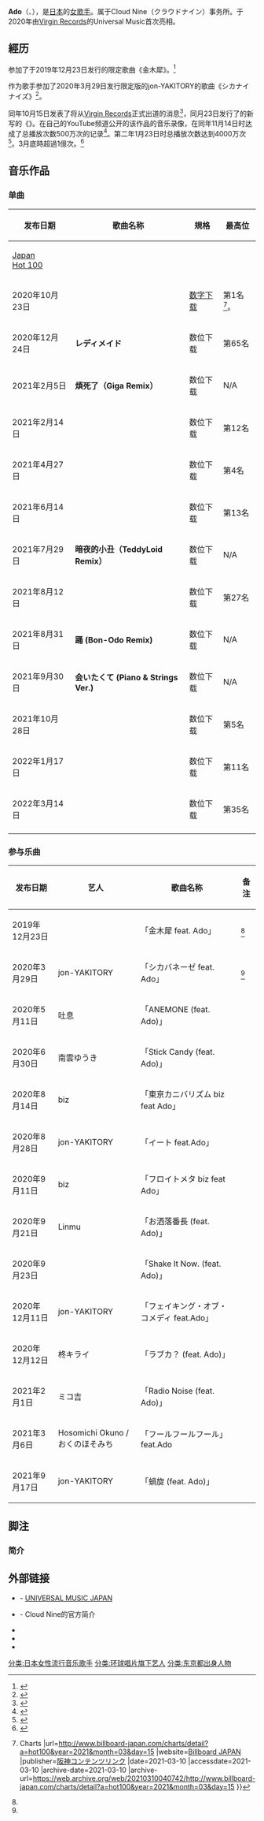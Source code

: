 {{艺人
| 姓名 = Ado
| 类型 = 女歌手
| 图片 = 
| 图片簡介 = 
| 别名 = 
| 国籍 = {{JPN}}
| 籍贯 = 
| 出生日期 = {{Birth_date_and_age|2002|10|24}}
| 出生地点 = {{JPN}}[[东京|东京]]
| 职业 = [[歌手|歌手]]
| 语言 = 日语
| 母校 = 
| 出道日期 = {{start_date_and_age|2020}}
| 出道作 = 《{{tsl|ja|うっせぇわ|うっせぇわ}}》
| 代表作 = * '''歌曲'''：
{{unbulleted list|《{{tsl|ja|うっせぇわ|うっせぇわ}}》|《レディメイド》}}
| 唱片公司 = [[环球音乐_(日本)|Virgin Records]]
| 獎項 = 
| 经纪公司 = 
| 官方网站 = [https://www.universal-music.co.jp/ado/ Ado - UNIVERSAL MUSIC JAPAN]
| 相關團體 = 
| 活躍年代 = 2020-至今
}}
{{Infobox YouTube personality
| name = Ado
| channel_name = Ado 
| channel_url = UCln9P4Qm3-EAY4aiEPmRwEA
| channel_direct_url = UCln9P4Qm3-EAY4aiEPmRwEA
| years_active = [[2020年|2020年]] - 
| genre = [[音乐|音乐]]
| subscribers = 300萬人
| views = 935,430,749次
| silver_button = yes
| gold_button = yes
| stats_update = 2022年3月31日
}}
'''Ado'''（{{lang|ja|アド}}、{{bd|2002年|10月24日}}），是[[日本|日本]]的[[歌手|女歌手]]。属于Cloud Nine（クラウドナイン）事务所。于2020年由[[环球音乐_(日本)|Virgin Records]]的Universal Music首次亮相。

==經历==
参加了{{tsl|ja|くじら (作曲家)|くじら (作曲家)|くじら}}于2019年12月23日发行的限定歌曲《金木犀》。<ref name="themagazine20191223">{{Cite web |script-title=ja:くじら、「金木犀 (feat. Ado)」を配信開始 |url=https://magazine.tunecore.co.jp/newrelease/40333/ |website=THE MAGAZINE |publisher=チューンコアジャパン |date=2019-12-23 |accessdate=2020-11-20 |archive-date=2021-02-13 |archive-url=https://web.archive.org/web/20210213053347/https://magazine.tunecore.co.jp/newrelease/40333/ }}</ref>

作为歌手参加了2020年3月29日发行限定版的jon-YAKITORY的歌曲《シカナイナイズ》<ref name="rs20200616">{{Cite web |script-title=ja:Ado迎えたjon-YAKITORY「シカバネーゼ」バイラル好調　“やり場のない心情”を描いた現代のミクスチャーロック |url=https://realsound.jp/2020/06/post-569319.html |website={{tsl|ja|リアルサウンド (ニュースサイト|Real Sound}} |date=2020-06-16 |accessdate=2020-11-20 |archive-date=2021-05-14 |archive-url=https://web.archive.org/web/20210514025720/https://realsound.jp/2020/06/post-569319.html }}</ref>。

同年10月15日发表了将从[[环球音乐_(日本)|Virgin Records]]正式出道的消息<ref>{{Cite news |script-title=ja:Ado、17歳最後の日にメジャーデビュー |url=https://www.barks.jp/news/?id=1000190762 |newspaper={{tsl|ja|BARKS|BARKS}} |publisher=ジャパンミュージックネットワーク |date=2020-10-15 |accessdate=2020-11-20 |archive-date=2021-03-01 |archive-url=https://web.archive.org/web/20210301150901/https://www.barks.jp/news/?id=1000190762 }}</ref>，同月23日发行了{{tsl|ja|ボカロP|Vocaloid P}}的{{tsl|ja|syudou|syudou}}新写的《{{tsl|ja|うっせぇわ|うっせぇわ}}》。在自己的YouTube频道公开的该作品的音乐录像，在同年11月14日时达成了总播放次数500万次的记录<ref>{{Cite news |script-title=ja:18才シンガーAdo、デビュー曲「うっせぇわ」500万再生突破：【音楽】 |url=https://www.musicvoice.jp/news/202011140169472/ |newspaper=MusicVoice |publisher=アイ・シー・アイ |date=2020-11-14 |accessdate=2020-11-20 |archive-date=2020-12-17 |archive-url=https://web.archive.org/web/20201217151558/https://www.musicvoice.jp/news/202011140169472/ }}</ref>。第二年1月23日时总播放次数达到4000万次<ref>{{Cite web|script-title=ja:Ado_Staffの公式ツイート|url=https://twitter.com/ado_staff/status/1352962537071890432|website=Twitter|accessdate=2021-01-23|language=ja|publisher=|archive-date=2021-01-23|archive-url=https://web.archive.org/web/20210123125324/https://twitter.com/ado_staff/status/1352962537071890432}}</ref>。3月底時超過1億次。<ref>{{Cite web|title=Ado「うっせえわ」ストリーミング累計1億回再生突破|url=http://www.billboard-japan.com/d_news/detail/98171/2/|website=[[Billboard_JAPAN|Billboard JAPAN]] NEWS|accessdate=2021-03-25|archive-date=2021-06-03|archive-url=https://web.archive.org/web/20210603110233/https://www.billboard-japan.com/d_news/detail/98171/2/}}</ref>

==音乐作品==
===单曲===
{|class="wikitable" style="font-size: small;"
|-
! rowspan="2" |发布日期!! rowspan="2" | 歌曲名称 !! rowspan="2" | 規格 !! 最高位
|-
![[Billboard_Japan_Hot_100|Japan<br/>Hot 100]]
|-
| 2020年10月23日
| '''{{link-ja|煩死了|うっせぇわ}}'''
| [[数位音乐下载|数字下载]]
| 第1名<ref>{{Cite web |title=Billboard Japan Hot 100 {{!}} Charts |url=http://www.billboard-japan.com/charts/detail?a=hot100&year=2021&month=03&day=15 |website=[[Billboard_JAPAN|Billboard JAPAN]] |publisher=[[阪神コンテンツリンク|阪神コンテンツリンク]] |date=2021-03-10 |accessdate=2021-03-10 |archive-date=2021-03-10 |archive-url=https://web.archive.org/web/20210310040742/http://www.billboard-japan.com/charts/detail?a=hot100&year=2021&month=03&day=15 }}</ref>。
|-
| 2020年12月24日
| '''レディメイド'''
| 数位下载
| 第65名
|-
| 2021年2月5日
| '''煩死了（Giga Remix）'''
| 数位下载
| N/A
|-
| 2021年2月14日
| '''{{link-ja|閃閃發光 (Ado)|ギラギラ (Adoの曲)|閃閃發光}}'''
| 数位下载
| 第12名
|-
| 2021年4月27日
| '''{{link-ja|踊 (Ado)|踊 (Adoの曲)|踊}}'''
| 数位下载
| 第4名
|-
| 2021年6月14日
| '''{{link-ja|暗夜的小丑|夜のピエロ}}'''
| 数位下载
| 第13名
|-
| 2021年7月29日
| '''暗夜的小丑（TeddyLoid Remix）'''
| 数位下载
| N/A
|-
| 2021年8月12日
| '''{{link-ja|会いたくて|会いたくて (Adoの曲)}}'''
| 数位下载
| 第27名
|-
| 2021年8月31日
| '''踊 (Bon-Odo Remix)'''
| 数位下载
| N/A
|-
| 2021年9月30日
| '''会いたくて (Piano & Strings Ver.)'''
| 数位下载
| N/A
|-
| 2021年10月28日
| '''{{link-ja|阿修羅ちゃん}}'''
| 数位下载
| 第5名
|-
| 2022年1月17日
| '''{{link-ja|心という名の不可解}}'''
| 数位下载
| 第11名
|-
| 2022年3月14日
| '''{{link-ja|永遠のあくる日}}'''
| 数位下载
|第35名
|-
|}

===参与乐曲===
{| class="wikitable" style="font-size: small;"
! 发布日期 !! 艺人 !! 歌曲名称 !! 备注
|-
| 2019年12月23日
| {{tsl|ja|くじら (作曲家)|くじら (作曲家)|くじら}}
| 「金木犀 feat. Ado」
| <ref name="themagazine20191223" />
|-
| 2020年3月29日
| jon-YAKITORY
| 「シカバネーゼ feat. Ado」
| <ref name="rs20200616" />
|-
|2020年5月11日
|吐息
|「ANEMONE (feat. Ado)」
|
|-
|2020年6月30日
|南雲ゆうき
|「Stick Candy (feat. Ado)」
|
|-
|2020年8月14日
|biz
|「東亰カニバリズム biz feat Ado」
|
|-
|2020年8月28日
|jon-YAKITORY
|「イート feat.Ado」
|
|-
|2020年9月11日
|biz
|「フロイトメタ biz feat Ado」
|
|-
|2020年9月21日
|Linmu
|「お洒落番長 (feat. Ado)」
|
|-
|2020年9月23日
|{{tsl|ja|泣き虫☔︎|泣き虫☔︎}}
|「Shake It Now. (feat. Ado)」
|
|-
|2020年12月11日
|jon-YAKITORY
|「フェイキング・オブ・コメディ feat.Ado」
|
|-
|2020年12月12日
|柊キライ
|「ラブカ？ (feat. Ado)」
|
|-
|2021年2月1日
|ミコ吉
|「Radio Noise (feat. Ado)」
|
|-
|2021年3月6日
|Hosomichi Okuno / おくのほそみち
|「フールフールフール」feat.Ado
|
|-
|2021年9月17日
|jon-YAKITORY
|「蝸旋 (feat. Ado)」
|
|}

==脚注==
===简介===
{{Reflist}}

== 外部链接 ==
* {{Official website|https://www.universal-music.co.jp/ado/|Ado}} - [[环球音乐_(日本)|UNIVERSAL MUSIC JAPAN]]
* {{URL|https://cloud9pro.co.jp/artist/profile/ado/|Ado}} - Cloud Nine的官方简介
* {{Twitter|ado1024imokenp|Ado}}
* {{YouTube|channel=UCln9P4Qm3-EAY4aiEPmRwEA|Ado}}
* {{TikTok|ado1024osenbei|Ado}}

{{DEFAULTSORT:あと}}
[[分类:日本女性流行音乐歌手|分类:日本女性流行音乐歌手]]
[[分类:环球唱片旗下艺人|分类:环球唱片旗下艺人]]
[[分类:东京都出身人物|分类:东京都出身人物]]